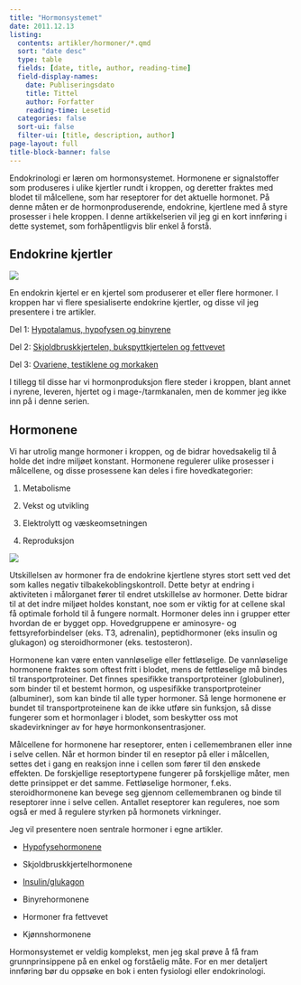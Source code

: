 ```yaml
---
title: "Hormonsystemet"
date: 2011.12.13
listing:
  contents: artikler/hormoner/*.qmd
  sort: "date desc"
  type: table
  fields: [date, title, author, reading-time]
  field-display-names: 
    date: Publiseringsdato
    title: Tittel
    author: Forfatter
    reading-time: Lesetid
  categories: false
  sort-ui: false
  filter-ui: [title, description, author]
page-layout: full
title-block-banner: false
---
```


Endokrinologi er læren om hormonsystemet. Hormonene er signalstoffer som produseres i ulike kjertler rundt i kroppen, og deretter fraktes med blodet til målcellene, som har reseptorer for det aktuelle hormonet. På denne måten er de hormonproduserende, endokrine, kjertlene med å styre prosesser i hele kroppen. I denne artikkelserien vil jeg gi en kort innføring i dette systemet, som forhåpentligvis blir enkel å forstå.

## Endokrine kjertler

![](images/clipboard-286604604.png)

En endokrin kjertel er en kjertel som produserer et eller flere hormoner. I kroppen har vi flere spesialiserte endokrine kjertler, og disse vil jeg presentere i tre artikler.

Del 1: [Hypotalamus, hypofysen og binyrene](http://www.friskogfunksjonell.no/hypotalamus-hypofysen-og-binyrene/ "Hypotalamus, hypofysen og binyrene")

Del 2: [Skjoldbruskkjertelen, bukspyttkjertelen og fettvevet](http://www.friskogfunksjonell.no/skjoldbruskkjertelen-bukspyttkjertelen-og-fettvevet/ "Skjoldbruskkjertelen, bukspyttkjertelen og fettvevet")

Del 3: [Ovariene, testiklene og morkaken](http://www.friskogfunksjonell.no/ovariene-testiklene-og-morkaken/ "Ovariene, Testiklene og Morkaken")

I tillegg til disse har vi hormonproduksjon flere steder i kroppen, blant annet i nyrene, leveren, hjertet og i mage-/tarmkanalen, men de kommer jeg ikke inn på i denne serien.

## Hormonene

Vi har utrolig mange hormoner i kroppen, og de bidrar hovedsakelig til å holde det indre miljøet konstant. Hormonene regulerer ulike prosesser i målcellene, og disse prosessene kan deles i fire hovedkategorier:

1.  Metabolisme

2.  Vekst og utvikling

3.  Elektrolytt og væskeomsetningen

4.  Reproduksjon

![](images/clipboard-778609096.png)

Utskillelsen av hormoner fra de endokrine kjertlene styres stort sett ved det som kalles negativ tilbakekoblingskontroll. Dette betyr at endring i aktiviteten i målorganet fører til endret utskillelse av hormoner. Dette bidrar til at det indre miljøet holdes konstant, noe som er viktig for at cellene skal få optimale forhold til å fungere normalt. Hormoner deles inn i grupper etter hvordan de er bygget opp. Hovedgruppene er aminosyre- og fettsyreforbindelser (eks. T3, adrenalin), peptidhormoner (eks insulin og glukagon) og steroidhormoner (eks. testosteron).

Hormonene kan være enten vannløselige eller fettløselige. De vannløselige hormonene fraktes som oftest fritt i blodet, mens de fettløselige må bindes til transportproteiner. Det finnes spesifikke transportproteiner (globuliner), som binder til et bestemt hormon, og uspesifikke transportproteiner (albuminer), som kan binde til alle typer hormoner. Så lenge hormonene er bundet til transportproteinene kan de ikke utføre sin funksjon, så disse fungerer som et hormonlager i blodet, som beskytter oss mot skadevirkninger av for høye hormonkonsentrasjoner.

Målcellene for hormonene har reseptorer, enten i cellemembranen eller inne i selve cellen. Når et hormon binder til en reseptor på eller i målcellen, settes det i gang en reaksjon inne i cellen som fører til den ønskede effekten. De forskjellige reseptortypene fungerer på forskjellige måter, men dette prinsippet er det samme. Fettløselige hormoner, f.eks. steroidhormonene kan bevege seg gjennom cellemembranen og binde til reseptorer inne i selve cellen. Antallet reseptorer kan reguleres, noe som også er med å regulere styrken på hormonets virkninger.

Jeg vil presentere noen sentrale hormoner i egne artikler.

-   [Hypofysehormonene](http://www.friskogfunksjonell.no/hypofysehormonene/ "Hypofysehormonene")

-   Skjoldbruskkjertelhormonene

-   [Insulin/glukagon](http://www.friskogfunksjonell.no/insulin-og-glukagon)

-   Binyrehormonene

-   Hormoner fra fettvevet

-   Kjønnshormonene

Hormonsystemet er veldig komplekst, men jeg skal prøve å få fram grunnprinsippene på en enkel og forståelig måte. For en mer detaljert innføring bør du oppsøke en bok i enten fysiologi eller endokrinologi.
